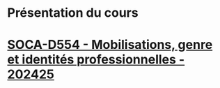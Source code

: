 # Présentation du cours {.unnumbered}

# [SOCA-D554 - Mobilisations, genre et identités professionnelles - 202425](https://uv.ulb.ac.be/course/view.php?id=122389)
